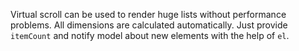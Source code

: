 Virtual scroll can be used to render huge lists without performance problems.
All dimensions are calculated automatically.
Just provide `itemCount` and notify model about new elements with the help of `el`.
